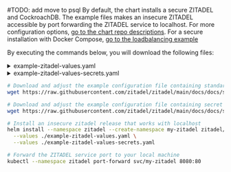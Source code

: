 
#TODO: add move to psql
By default, the chart installs a secure ZITADEL and CockroachDB.
The example files makes an insecure ZITADEL accessible by port forwarding the ZITADEL service to localhost.
For more configuration options, [go to the chart repo descriptions](https://github.com/zitadel/zitadel-charts).
For a secure installation with Docker Compose, [go to the loadbalancing example](/self-hosting/deploy/loadbalancing-example)

By executing the commands below, you will download the following files:

<details><summary>example-zitadel-values.yaml</summary>
    <CodeBlock language="yaml">{ExampleZITADELValuesSource}</CodeBlock>
</details>
<details><summary>example-zitadel-values-secrets.yaml</summary>
    <CodeBlock language="yaml">{ExampleZITADELValuesSecretsSource}</CodeBlock>
</details>

```bash
# Download and adjust the example configuration file containing standard configuration
wget https://raw.githubusercontent.com/zitadel/zitadel/main/docs/docs/self-hosting/manage/production/example-zitadel-values.yaml

# Download and adjust the example configuration file containing secret configuration
wget https://raw.githubusercontent.com/zitadel/zitadel/main/docs/docs/self-hosting/manage/production/example-zitadel-values-secrets.yaml

# Install an insecure zitadel release that works with localhost
helm install --namespace zitadel --create-namespace my-zitadel zitadel/zitadel \
  --values ./example-zitadel-values.yaml \
  --values ./example-zitadel-values-secrets.yaml

# Forward the ZITADEL service port to your local machine
kubectl --namespace zitadel port-forward svc/my-zitadel 8080:80
```

